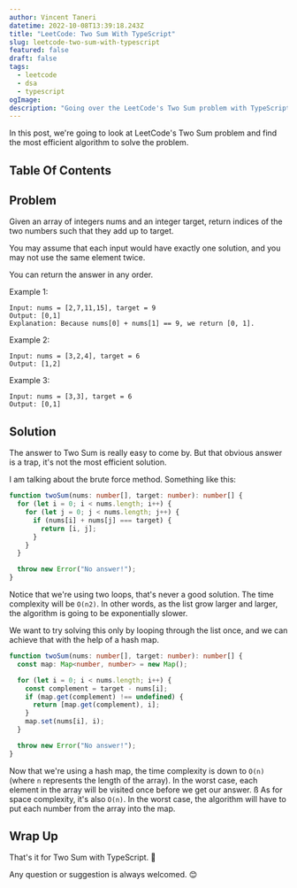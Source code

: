 ```yaml
---
author: Vincent Taneri
datetime: 2022-10-08T13:39:18.243Z
title: "LeetCode: Two Sum With TypeScript"
slug: leetcode-two-sum-with-typescript
featured: false
draft: false
tags:
  - leetcode
  - dsa
  - typescript
ogImage:
description: "Going over the LeetCode's Two Sum problem with TypeScript."
---
```


In this post, we're going to look at LeetCode's Two Sum problem and find the most efficient algorithm to solve the problem.

## Table Of Contents

## Problem

Given an array of integers nums and an integer target, return indices of the two numbers such that they add up to target.

You may assume that each input would have exactly one solution, and you may not use the same element twice.

You can return the answer in any order.

Example 1:

```
Input: nums = [2,7,11,15], target = 9
Output: [0,1]
Explanation: Because nums[0] + nums[1] == 9, we return [0, 1].
```

Example 2:

```
Input: nums = [3,2,4], target = 6
Output: [1,2]
```

Example 3:

```
Input: nums = [3,3], target = 6
Output: [0,1]
```

## Solution

The answer to Two Sum is really easy to come by. But that obvious answer is a trap, it's not the most efficient solution.

I am talking about the brute force method. Something like this:

```ts
function twoSum(nums: number[], target: number): number[] {
  for (let i = 0; i < nums.length; i++) {
    for (let j = 0; j < nums.length; j++) {
      if (nums[i] + nums[j] === target) {
        return [i, j];
      }
    }
  }

  throw new Error("No answer!");
}
```

Notice that we're using two loops, that's never a good solution. The time complexity will be `O(n2)`. In other words, as the list grow larger and larger, the algorithm is going to be exponentially slower.

We want to try solving this only by looping through the list once, and we can achieve that with the help of a hash map.

```ts
function twoSum(nums: number[], target: number): number[] {
  const map: Map<number, number> = new Map();

  for (let i = 0; i < nums.length; i++) {
    const complement = target - nums[i];
    if (map.get(complement) !== undefined) {
      return [map.get(complement), i];
    }
    map.set(nums[i], i);
  }

  throw new Error("No answer!");
}
```

Now that we're using a hash map, the time complexity is down to `O(n)` (where `n` represents the length of the array). In the worst case, each element in the array will be visited once before we get our answer.
ß
As for space complexity, it's also `O(n)`. In the worst case, the algorithm will have to put each number from the array into the map.

## Wrap Up

That's it for Two Sum with TypeScript. :tada:

Any question or suggestion is always welcomed. :blush:
